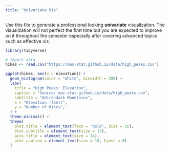 ```yaml
---
title: "Univariate Viz"
---
```


Use this file to generate a professional looking **univariate** visualization. The visualization will not perfect the first time but you are expected to improve on it throughout the semester especially after covering advanced topics such as effective viz.

```r
library(tidyverse)

# Import data
hikes <- read.csv("https://mac-stat.github.io/data/high_peaks.csv")

ggplot(hikes, aes(x = elevation)) + 
  geom_histogram(color = "white", binwidth = 200) + 
  labs(
    title = "High Peaks' Elevation",
    caption = "Source: mac-stat.github.io/data/high_peaks.csv",
    subtitle = "Adirondack Mountains",
    x = "Elevation (feet)", 
    y = "Number of Hikes",
  ) +
  theme_minimal() +  
  theme(
    plot.title = element_text(face = "bold", size = 16), 
    plot.subtitle = element_text(size = 12),           
    axis.title = element_text(size = 14),            
    plot.caption = element_text(size = 10, hjust = 0) 
  )
```
